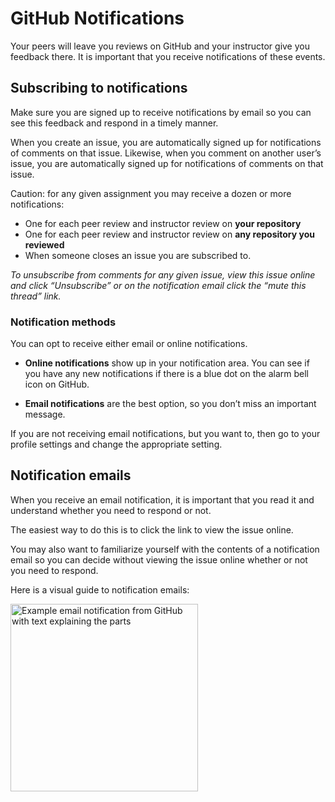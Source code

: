# GitHub Notifications

Your peers will leave you reviews on GitHub and your instructor give you feedback there. It is important that you receive notifications of these events.

## Subscribing to notifications

Make sure you are signed up to receive notifications by email so you can see this feedback and respond in a timely manner.

When you create an issue, you are automatically signed up for notifications of comments on that issue. Likewise, when you comment on another user's issue, you are automatically signed up for notifications of comments on that issue.

Caution: for any given assignment you may receive a dozen or more notifications:

-   One for each peer review and instructor review on **your repository**
-   One for each peer review and instructor review on **any repository you reviewed**
-   When someone closes an issue you are subscribed to.

*To unsubscribe from comments for any given issue, view this issue online and click "Unsubscribe" or on the notification email click the "mute this thread" link.*

### Notification methods

You can opt to receive either email or online notifications.

-   **Online notifications** show up in your notification area. You can see if you have any new notifications if there is a blue dot on the alarm bell icon on GitHub.

-   **Email notifications** are the best option, so you don't miss an important message.

If you are not receiving email notifications, but you want to, then go to your profile settings and change the appropriate setting.

## Notification emails

When you receive an email notification, it is important that you read it and understand whether you need to respond or not.

The easiest way to do this is to click the link to view the issue online.

You may also want to familiarize yourself with the contents of a notification email so you can decide without viewing the issue online whether or not you need to respond.

Here is a visual guide to notification emails:

[![Example email notification from GitHub with text explaining the parts](screenshots/github-notification-email.png){width="300"}](screenshots/github-notification-email.png)
